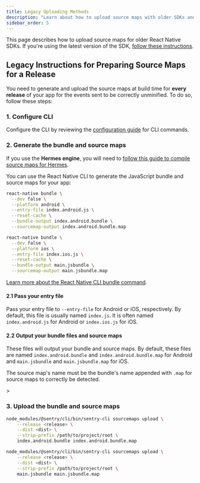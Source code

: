 ```yaml
---
title: Legacy Uploading Methods
description: "Learn about how to upload source maps with older SDKs and Sentry tools."
sidebar_order: 5
---
```


This page describes how to upload source maps for older React Native SDKs. If you're using the latest version of the SDK, [follow these instructions](/platforms/react-native/sourcemaps).

## Legacy Instructions for Preparing Source Maps for a Release

You need to generate and upload the source maps at build time for **every release** of your app for the events sent to be correctly unminified. To do so, follow these steps:

### 1. Configure CLI

Configure the CLI by reviewing the [configuration guide](/cli/configuration/) for CLI commands.

### 2. Generate the bundle and source maps

<Alert level="warning" title="Hermes">

If you use the **Hermes engine**, you will need to [follow this guide to compile source maps for Hermes](/platforms/react-native/manual-setup/hermes/#custom-source-maps).

</Alert>

You can use the React Native CLI to generate the JavaScript bundle and source maps for your app:

```bash {tabTitle:Android}
react-native bundle \
  --dev false \
  --platform android \
  --entry-file index.android.js \
  --reset-cache \
  --bundle-output index.android.bundle \
  --sourcemap-output index.android.bundle.map
```

```bash {tabTitle:iOS}
react-native bundle \
  --dev false \
  --platform ios \
  --entry-file index.ios.js \
  --reset-cache \
  --bundle-output main.jsbundle \
  --sourcemap-output main.jsbundle.map
```

[Learn more about the React Native CLI bundle command](https://github.com/react-native-community/cli/blob/master/docs/commands.md#bundle).

#### 2.1 Pass your entry file

Pass your entry file to `--entry-file` for Android or iOS, respectively. By default, this file is usually named `index.js`. It is often named `index.android.js` for Android or `index.ios.js` for iOS.

#### 2.2 Output your bundle files and source maps

These files will output your bundle and source maps. By default, these files are named `index.android.bundle` and `index.android.bundle.map` for Android and `main.jsbundle` and `main.jsbundle.map` for iOS.

<Alert>

The source map's name must be the bundle's name appended with `.map` for source maps to correctly be detected.

</Alert>>

### 3. Upload the bundle and source maps

```bash {tabTitle:Android}
node_modules/@sentry/cli/bin/sentry-cli sourcemaps upload \
    --release <release> \
    --dist <dist> \
    --strip-prefix /path/to/project/root \
    index.android.bundle index.android.bundle.map
```

```bash {tabTitle:iOS}
node_modules/@sentry/cli/bin/sentry-cli sourcemaps upload \
    --release <release> \
    --dist <dist> \
    --strip-prefix /path/to/project/root \
    main.jsbundle main.jsbundle.map
```
